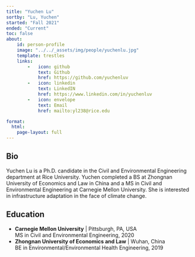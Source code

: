 ```yaml
---
title: "Yuchen Lu"
sortby: "Lu, Yuchen"
started: "Fall 2021"
ended: "Current"
toc: false
about:
    id: person-profile
    image: "../../_assets/img/people/yuchenlu.jpg"
    template: trestles
    links:
        -   icon: github
            text: Github
            href: https://github.com/yuchenluv
        -   icon: linkedin
            text: LinkedIN
            href: https://www.linkedin.com/in/yuchenluv
        -   icon: envelope
            text: Email
            href: mailto:yl238@rice.edu

format: 
  html:
    page-layout: full
---
```


:::{#person-profile}
## Bio

Yuchen Lu is a Ph.D. candidate in the Civil and Environmental Engineering department at Rice University.
Yuchen completed a BS at Zhongnan University of Economics and Law in China and a MS in Civil and Environmental Engineering at Carnegie Mellon University.
She is interested in infrastructure adaptation in the face of climate change.

## Education
- **Carnegie Mellon University** | Pittsburgh, PA, USA<br />MS in Civil and Environmental Engineering, 2020
- **Zhongnan University of Economics and Law** | Wuhan, China<br />BE in Environmental/Environmental Health Engineering, 2019
:::
